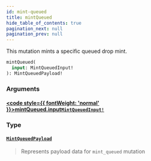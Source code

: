 ```yaml
---
id: mint-queued
title: mintQueued
hide_table_of_contents: true
pagination_next: null
pagination_prev: null
---
```








This mutation mints a specific queued drop mint.

```graphql
mintQueued(
  input: MintQueuedInput!
): MintQueuedPayload!
```


### Arguments

#### [<code style={{ fontWeight: 'normal' }}>mintQueued.<b>input</b></code>](#)<Bullet />[`MintQueuedInput!`](/api/inputs/mint-queued-input) <Badge class="secondary" text="non-null"/> <Badge class="secondary" text="input"/>
> 
> 

### Type

#### [`MintQueuedPayload`](/api/objects/mint-queued-payload) <Badge class="secondary" text="object"/>
> Represents payload data for `mint_queued` mutation
> 





